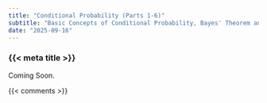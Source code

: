 ```yaml
---
title: "Conditional Probability (Parts 1-6)"
subtitle: "Basic Concepts of Conditional Probability, Bayes' Theorem and its Applications, Conditional Expectation, Martingales and Stopping Times, Filtrations and Information, and Advanced Conditional Probability Concepts"
date: "2025-09-16"
---
```


### {{< meta title >}}

Coming Soon.

{{< comments >}}
